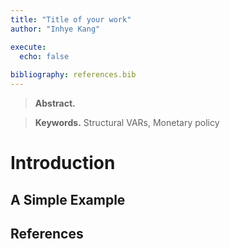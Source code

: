 ```yaml
---
title: "Title of your work"
author: "Inhye Kang"

execute:
  echo: false
  
bibliography: references.bib
---
```


> **Abstract.** 

>
> **Keywords.** Structural VARs, Monetary policy

# Introduction



## A Simple Example



## References {.unnumbered}